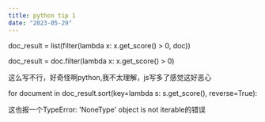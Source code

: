 ```yaml
---
title: python tip 1
date: "2023-05-29"
---
```


doc_result = list(filter(lambda x: x.get_score() > 0, doc))

doc_result = doc.filter(lambda x: x.get_score() > 0)

这么写不行，好奇怪啊python,我不太理解，js写多了感觉这好恶心

for document in doc_result.sort(key=lambda s: s.get_score(), reverse=True):

这也报一个TypeError: 'NoneType' object is not iterable的错误

